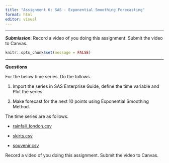 ```yaml
---
title: "Assignment 6: SAS - Exponential Smoothing Forecasting"
format: html
editor: visual
---
```


------------------------------------------------------------------------

***Submission***: Record a video of you doing this assignment. Submit the video to Canvas. 

```r
knitr::opts_chunk$set(message = FALSE)
```

------------------------------------------------------------------------

**Questions** 

For the below time series. Do the follows.

1.  Import the series in SAS Enterprise Guide, define the time variable and Plot the series. 

2.  Make forecast for the next 10 points using Exponential Smoothing Method. 

The time series are as follows. 

  - [rainfall_london.csv](https://bryantstats.github.io/math475/slides/rainfall_london.csv)
  
  - [skirts.csv](https://bryantstats.github.io/math475/slides/skirts.csv)
  
  - [souvenir.csv](https://bryantstats.github.io/math475/slides/souvenir.csv)

Record a video of you doing this assignment. Submit the video to Canvas. 